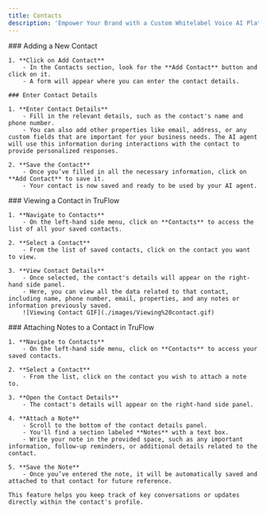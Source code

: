 ```yaml
---
title: Contacts
description: 'Empower Your Brand with a Custom Whitelabel Voice AI Platform'
---
```


<Tabs>
  <Tab title="Adding a New Contact">
    ### Adding a New Contact




    1. **Click on Add Contact**
        - In the Contacts section, look for the **Add Contact** button and click on it.
        - A form will appear where you can enter the contact details.
    
    ### Enter Contact Details

    1. **Enter Contact Details**
        - Fill in the relevant details, such as the contact's name and phone number.
        - You can also add other properties like email, address, or any custom fields that are important for your business needs. The AI agent will use this information during interactions with the contact to provide personalized responses.
    
    2. **Save the Contact**
        - Once you’ve filled in all the necessary information, click on **Add Contact** to save it.
        - Your contact is now saved and ready to be used by your AI agent.
  </Tab>

  <Tab title="Viewing Contacts">
    ### Viewing a Contact in TruFlow
    
    1. **Navigate to Contacts**
        - On the left-hand side menu, click on **Contacts** to access the list of all your saved contacts.
    
    2. **Select a Contact**
        - From the list of saved contacts, click on the contact you want to view.
    
    3. **View Contact Details**
        - Once selected, the contact's details will appear on the right-hand side panel.
        - Here, you can view all the data related to that contact, including name, phone number, email, properties, and any notes or information previously saved.
        ![Viewing Contact GIF](./images/Viewing%20contact.gif)

  </Tab>

  <Tab title="Attaching Notes">
    ### Attaching Notes to a Contact in TruFlow

    1. **Navigate to Contacts**
        - On the left-hand side menu, click on **Contacts** to access your saved contacts.
    
    2. **Select a Contact**
        - From the list, click on the contact you wish to attach a note to.
    
    3. **Open the Contact Details**
        - The contact's details will appear on the right-hand side panel.
    
    4. **Attach a Note**
        - Scroll to the bottom of the contact details panel.
        - You'll find a section labeled **Notes** with a text box.
        - Write your note in the provided space, such as any important information, follow-up reminders, or additional details related to the contact.
    
    5. **Save the Note**
        - Once you’ve entered the note, it will be automatically saved and attached to that contact for future reference.

    This feature helps you keep track of key conversations or updates directly within the contact's profile.
  

  </Tab>
</Tabs>
